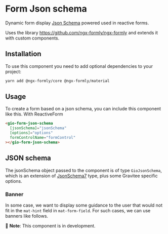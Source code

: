 
<Meta title="Components / Form Json schema / README" />

# Form Json schema

Dynamic form display [Json Schema](https://json-schema.org/) powered used in reactive forms.

Uses the library https://github.com/ngx-formly/ngx-formly and extends it with custom components.

## Installation

To use this component you need to add optional dependencies to your project:

```bash
yarn add @ngx-formly/core @ngx-formly/material
```

## Usage

To create a form based on a json schema, you can include this component like this. With ReactiveForm

```html
<gio-form-json-schema
  [jsonSchema]="jsonSchema"
  [options]="options"
  formControlName="formControl"
></gio-form-json-schema>
```

## JSON schema

The jsonSchema object passed to the component is of type `GioJsonSchema`, which is an extension of [JsonSchema7](https://jsonforms.io/api/core/interfaces/jsonschema7.html) type, plus some Gravitee specific options.

### Banner

In some case, we want to display some guidance to the user that would not fit in the `mat-hint` field in `mat-form-field`. For such cases, we can use banners like follows.

<Story id="components-form-json-schema--field-with-banner" />

🚧 **Note**: This component is in development.
